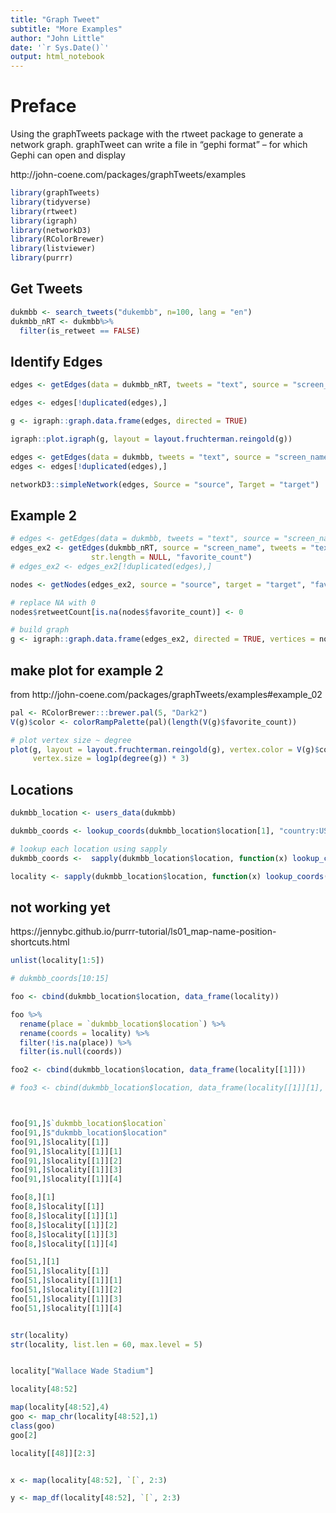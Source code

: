 ```yaml
---
title: "Graph Tweet"
subtitle: "More Examples"
author: "John Little"
date: '`r Sys.Date()`'
output: html_notebook
---
```


# Preface

Using the graphTweets package with the rtweet package to generate a network graph.  graphTweet can write a file in "gephi format" -- for which Gephi can open and display

http://john-coene.com/packages/graphTweets/examples

```r
library(graphTweets)
library(tidyverse)
library(rtweet)
library(igraph)
library(networkD3)
library(RColorBrewer)
library(listviewer)
library(purrr)
```

## Get Tweets
```r
dukmbb <- search_tweets("dukembb", n=100, lang = "en")
dukmbb_nRT <- dukmbb%>% 
  filter(is_retweet == FALSE)
```


## Identify Edges
```r
edges <- getEdges(data = dukmbb_nRT, tweets = "text", source = "screen_name")

edges <- edges[!duplicated(edges),]

g <- igraph::graph.data.frame(edges, directed = TRUE)

igraph::plot.igraph(g, layout = layout.fruchterman.reingold(g))

```

```r
edges <- getEdges(data = dukmbb, tweets = "text", source = "screen_name")
edges <- edges[!duplicated(edges),]

networkD3::simpleNetwork(edges, Source = "source", Target = "target")
```

## Example 2

```r

# edges <- getEdges(data = dukmbb, tweets = "text", source = "screen_name")
edges_ex2 <- getEdges(dukmbb_nRT, source = "screen_name", tweets = "text", 
                  str.length = NULL, "favorite_count")
# edges_ex2 <- edges_ex2[!duplicated(edges),]

nodes <- getNodes(edges_ex2, source = "source", target = "target", "favorite_count")

# replace NA with 0
nodes$retweetCount[is.na(nodes$favorite_count)] <- 0

# build graph
g <- igraph::graph.data.frame(edges_ex2, directed = TRUE, vertices = nodes)

```


## make plot for example 2
from http://john-coene.com/packages/graphTweets/examples#example_02

```r
pal <- RColorBrewer:::brewer.pal(5, "Dark2")
V(g)$color <- colorRampPalette(pal)(length(V(g)$favorite_count))

# plot vertex size ~ degree
plot(g, layout = layout.fruchterman.reingold(g), vertex.color = V(g)$color,
     vertex.size = log1p(degree(g)) * 3)
```

## Locations
```r
dukmbb_location <- users_data(dukmbb)

dukmbb_coords <- lookup_coords(dukmbb_location$location[1], "country:US")

# lookup each location using sapply
dukmbb_coords <-  sapply(dukmbb_location$location, function(x) lookup_coords(x, "country:US")) 

locality <- sapply(dukmbb_location$location, function(x) lookup_coords(x)) 
```

## not working yet

https://jennybc.github.io/purrr-tutorial/ls01_map-name-position-shortcuts.html
```r

unlist(locality[1:5])

# dukmbb_coords[10:15]

foo <- cbind(dukmbb_location$location, data_frame(locality))

foo %>% 
  rename(place = `dukmbb_location$location`) %>% 
  rename(coords = locality) %>% 
  filter(!is.na(place)) %>% 
  filter(is.null(coords))

foo2 <- cbind(dukmbb_location$location, data_frame(locality[[1]]))

# foo3 <- cbind(dukmbb_location$location, data_frame(locality[[1]][1], data_frame(locality[[1]][2])))



foo[91,]$`dukmbb_location$location`
foo[91,]$"dukmbb_location$location"
foo[91,]$locality[[1]]
foo[91,]$locality[[1]][1]
foo[91,]$locality[[1]][2]
foo[91,]$locality[[1]][3]
foo[91,]$locality[[1]][4]

foo[8,][1]
foo[8,]$locality[[1]]
foo[8,]$locality[[1]][1]
foo[8,]$locality[[1]][2]
foo[8,]$locality[[1]][3]
foo[8,]$locality[[1]][4]

foo[51,][1]
foo[51,]$locality[[1]]
foo[51,]$locality[[1]][1]
foo[51,]$locality[[1]][2]
foo[51,]$locality[[1]][3]
foo[51,]$locality[[1]][4]


str(locality)
str(locality, list.len = 60, max.level = 5)


locality["Wallace Wade Stadium"]

locality[48:52]

map(locality[48:52],4)
goo <- map_chr(locality[48:52],1)
class(goo)
goo[2]

locality[[48]][2:3]


x <- map(locality[48:52], `[`, 2:3)

y <- map_df(locality[48:52], `[`, 2:3)


```

